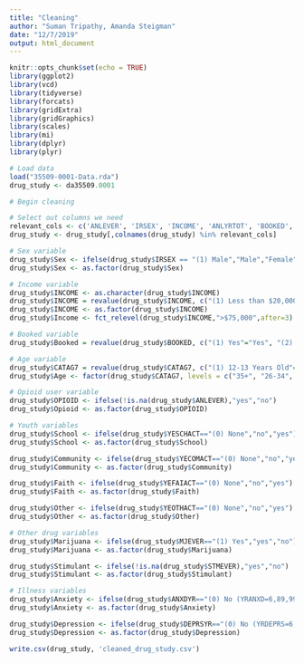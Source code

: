```yaml
---
title: "Cleaning"
author: "Suman Tripathy, Amanda Steigman"
date: "12/7/2019"
output: html_document
---
```


```r
knitr::opts_chunk$set(echo = TRUE)
library(ggplot2)
library(vcd)
library(tidyverse)
library(forcats)
library(gridExtra)
library(gridGraphics)
library(scales)
library(mi)
library(dplyr)
library(plyr)
```

```r
# Load data
load("35509-0001-Data.rda")
drug_study <- da35509.0001

# Begin cleaning 

# Select out columns we need
relevant_cols <- c('ANLEVER', 'IRSEX', 'INCOME', 'ANLYRTOT', 'BOOKED', 'CATAG7', 'YESCHACT', 'YECOMACT', 'YEFAIACT', 'YEOTHACT', 'ANXDYR', 'DEPRSYR', 'HALFLAG', 'MJEVER', 'STMEVER')
drug_study <- drug_study[,colnames(drug_study) %in% relevant_cols]

# Sex variable
drug_study$Sex <- ifelse(drug_study$IRSEX == "(1) Male","Male","Female")
drug_study$Sex <- as.factor(drug_study$Sex)

# Income variable
drug_study$INCOME <- as.character(drug_study$INCOME)
drug_study$INCOME = revalue(drug_study$INCOME, c("(1) Less than $20,000"="<$20,000", "(2) $20,000 - $49,999"="$20,000 - $49,999", "(3) $50,000 - $74,999"="$50,000 - $74,999", "(4) $75,000 or More"=">$75,000"))
drug_study$INCOME <- as.factor(drug_study$INCOME)
drug_study$Income <- fct_relevel(drug_study$INCOME,">$75,000",after=3)

# Booked variable
drug_study$Booked = revalue(drug_study$BOOKED, c("(1) Yes"="Yes", "(2) No"="No", "(3) Yes LOGICALLY ASSIGNED"="Yes"))

# Age variable
drug_study$CATAG7 = revalue(drug_study$CATAG7, c("(1) 12-13 Years Old"="12-13", "(2) 14-15 Years Old"="14-15", "(3) 16-17 Years Old"="16-17", "(4) 18-20 Years Old"="18-20", "(5) 21-25 Years Old"="21-25", "(6) 26-34 Years Old"="26-34", "(7) 35 or Older"="35+"))
drug_study$Age <- factor(drug_study$CATAG7, levels = c("35+", "26-34", "21-25", "18-20", "16-17", "14-15", "12-13"))

# Opioid user variable
drug_study$OPIOID <- ifelse(!is.na(drug_study$ANLEVER),"yes","no")
drug_study$Opioid <- as.factor(drug_study$OPIOID)

# Youth variables
drug_study$School <- ifelse(drug_study$YESCHACT=="(0) None","no","yes")
drug_study$School <- as.factor(drug_study$School)

drug_study$Community <- ifelse(drug_study$YECOMACT=="(0) None","no","yes")
drug_study$Community <- as.factor(drug_study$Community)

drug_study$Faith <- ifelse(drug_study$YEFAIACT=="(0) None","no","yes")
drug_study$Faith <- as.factor(drug_study$Faith)

drug_study$Other <- ifelse(drug_study$YEOTHACT=="(0) None","no","yes")
drug_study$Other <- as.factor(drug_study$Other)

# Other drug variables
drug_study$Marijuana <- ifelse(drug_study$MJEVER=="(1) Yes","yes","no")
drug_study$Marijuana <- as.factor(drug_study$Marijuana)

drug_study$Stimulant <- ifelse(!is.na(drug_study$STMEVER),"yes","no")
drug_study$Stimulant <- as.factor(drug_study$Stimulant)

# Illness variables
drug_study$Anxiety <- ifelse(drug_study$ANXDYR=="(0) No (YRANXD=6,89,99)","no","yes")
drug_study$Anxiety <- as.factor(drug_study$Anxiety)

drug_study$Depression <- ifelse(drug_study$DEPRSYR=="(0) No (YRDEPRS=6,89,99)","no","yes")
drug_study$Depression <- as.factor(drug_study$Depression)

write.csv(drug_study, 'cleaned_drug_study.csv')
```

